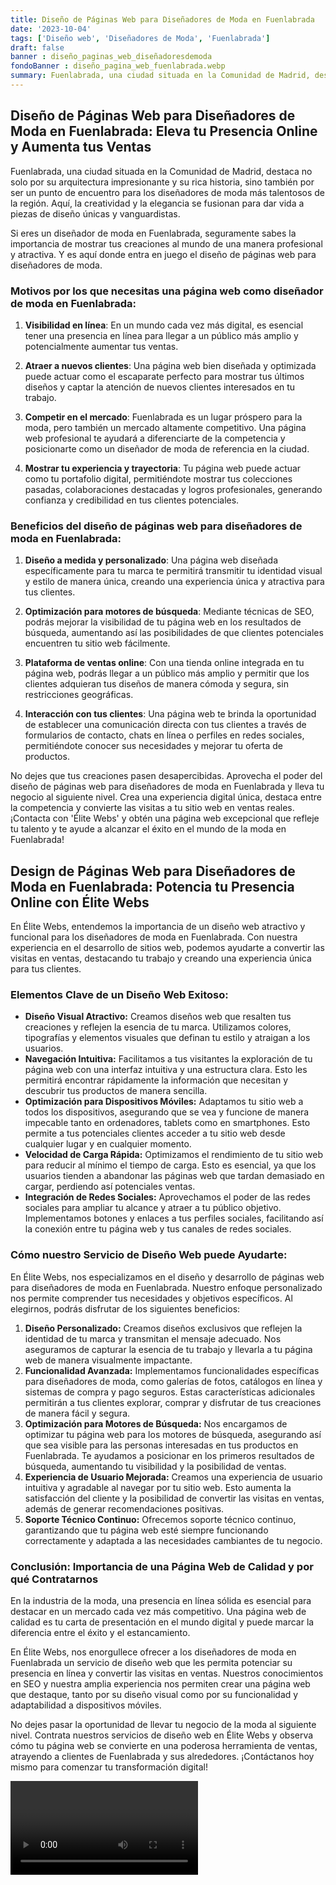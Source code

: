 ```yaml
---
title: Diseño de Páginas Web para Diseñadores de Moda en Fuenlabrada
date: '2023-10-04'
tags: ['Diseño web', 'Diseñadores de Moda', 'Fuenlabrada']
draft: false
banner : diseño_paginas_web_diseñadoresdemoda
fondoBanner : diseño_pagina_web_fuenlabrada.webp
summary: Fuenlabrada, una ciudad situada en la Comunidad de Madrid, destaca no solo por su arquitectura impresionante y su rica historia, sino también por ser un punto de encuentro para los diseñadores de moda más talentosos de la región. Aquí, la creatividad y la elegancia se fusionan para dar vida a piezas de diseño únicas y vanguardistas.
---
```


## Diseño de Páginas Web para Diseñadores de Moda en Fuenlabrada: Eleva tu Presencia Online y Aumenta tus Ventas

Fuenlabrada, una ciudad situada en la Comunidad de Madrid, destaca no solo por su arquitectura impresionante y su rica historia, sino también por ser un punto de encuentro para los diseñadores de moda más talentosos de la región. Aquí, la creatividad y la elegancia se fusionan para dar vida a piezas de diseño únicas y vanguardistas.

Si eres un diseñador de moda en Fuenlabrada, seguramente sabes la importancia de mostrar tus creaciones al mundo de una manera profesional y atractiva. Y es aquí donde entra en juego el diseño de páginas web para diseñadores de moda.

### Motivos por los que necesitas una página web como diseñador de moda en Fuenlabrada:

1. **Visibilidad en línea**: En un mundo cada vez más digital, es esencial tener una presencia en línea para llegar a un público más amplio y potencialmente aumentar tus ventas.

2. **Atraer a nuevos clientes**: Una página web bien diseñada y optimizada puede actuar como el escaparate perfecto para mostrar tus últimos diseños y captar la atención de nuevos clientes interesados en tu trabajo.

3. **Competir en el mercado**: Fuenlabrada es un lugar próspero para la moda, pero también un mercado altamente competitivo. Una página web profesional te ayudará a diferenciarte de la competencia y posicionarte como un diseñador de moda de referencia en la ciudad.

4. **Mostrar tu experiencia y trayectoria**: Tu página web puede actuar como tu portafolio digital, permitiéndote mostrar tus colecciones pasadas, colaboraciones destacadas y logros profesionales, generando confianza y credibilidad en tus clientes potenciales.

### Beneficios del diseño de páginas web para diseñadores de moda en Fuenlabrada:

1. **Diseño a medida y personalizado**: Una página web diseñada específicamente para tu marca te permitirá transmitir tu identidad visual y estilo de manera única, creando una experiencia única y atractiva para tus clientes.

2. **Optimización para motores de búsqueda**: Mediante técnicas de SEO, podrás mejorar la visibilidad de tu página web en los resultados de búsqueda, aumentando así las posibilidades de que clientes potenciales encuentren tu sitio web fácilmente.

3. **Plataforma de ventas online**: Con una tienda online integrada en tu página web, podrás llegar a un público más amplio y permitir que los clientes adquieran tus diseños de manera cómoda y segura, sin restricciones geográficas.

4. **Interacción con tus clientes**: Una página web te brinda la oportunidad de establecer una comunicación directa con tus clientes a través de formularios de contacto, chats en línea o perfiles en redes sociales, permitiéndote conocer sus necesidades y mejorar tu oferta de productos.

No dejes que tus creaciones pasen desapercibidas. Aprovecha el poder del diseño de páginas web para diseñadores de moda en Fuenlabrada y lleva tu negocio al siguiente nivel. Crea una experiencia digital única, destaca entre la competencia y convierte las visitas a tu sitio web en ventas reales. ¡Contacta con 'Élite Webs' y obtén una página web excepcional que refleje tu talento y te ayude a alcanzar el éxito en el mundo de la moda en Fuenlabrada!

<GifSeo />

<Cta />

## Design de Páginas Web para Diseñadores de Moda en Fuenlabrada: Potencia tu Presencia Online con Élite Webs

En Élite Webs, entendemos la importancia de un diseño web atractivo y funcional para los diseñadores de moda en Fuenlabrada. Con nuestra experiencia en el desarrollo de sitios web, podemos ayudarte a convertir las visitas en ventas, destacando tu trabajo y creando una experiencia única para tus clientes.

### Elementos Clave de un Diseño Web Exitoso:

- **Diseño Visual Atractivo:** Creamos diseños web que resalten tus creaciones y reflejen la esencia de tu marca. Utilizamos colores, tipografías y elementos visuales que definan tu estilo y atraigan a los usuarios.
- **Navegación Intuitiva:** Facilitamos a tus visitantes la exploración de tu página web con una interfaz intuitiva y una estructura clara. Esto les permitirá encontrar rápidamente la información que necesitan y descubrir tus productos de manera sencilla.
- **Optimización para Dispositivos Móviles:** Adaptamos tu sitio web a todos los dispositivos, asegurando que se vea y funcione de manera impecable tanto en ordenadores, tablets como en smartphones. Esto permite a tus potenciales clientes acceder a tu sitio web desde cualquier lugar y en cualquier momento.
- **Velocidad de Carga Rápida:** Optimizamos el rendimiento de tu sitio web para reducir al mínimo el tiempo de carga. Esto es esencial, ya que los usuarios tienden a abandonar las páginas web que tardan demasiado en cargar, perdiendo así potenciales ventas.
- **Integración de Redes Sociales:** Aprovechamos el poder de las redes sociales para ampliar tu alcance y atraer a tu público objetivo. Implementamos botones y enlaces a tus perfiles sociales, facilitando así la conexión entre tu página web y tus canales de redes sociales.

### Cómo nuestro Servicio de Diseño Web puede Ayudarte:

En Élite Webs, nos especializamos en el diseño y desarrollo de páginas web para diseñadores de moda en Fuenlabrada. Nuestro enfoque personalizado nos permite comprender tus necesidades y objetivos específicos. Al elegirnos, podrás disfrutar de los siguientes beneficios:

1. **Diseño Personalizado:** Creamos diseños exclusivos que reflejen la identidad de tu marca y transmitan el mensaje adecuado. Nos aseguramos de capturar la esencia de tu trabajo y llevarla a tu página web de manera visualmente impactante.
2. **Funcionalidad Avanzada:** Implementamos funcionalidades específicas para diseñadores de moda, como galerías de fotos, catálogos en línea y sistemas de compra y pago seguros. Estas características adicionales permitirán a tus clientes explorar, comprar y disfrutar de tus creaciones de manera fácil y segura.
3. **Optimización para Motores de Búsqueda:** Nos encargamos de optimizar tu página web para los motores de búsqueda, asegurando así que sea visible para las personas interesadas en tus productos en Fuenlabrada. Te ayudamos a posicionar en los primeros resultados de búsqueda, aumentando tu visibilidad y la posibilidad de ventas.
4. **Experiencia de Usuario Mejorada:** Creamos una experiencia de usuario intuitiva y agradable al navegar por tu sitio web. Esto aumenta la satisfacción del cliente y la posibilidad de convertir las visitas en ventas, además de generar recomendaciones positivas.
5. **Soporte Técnico Continuo:** Ofrecemos soporte técnico continuo, garantizando que tu página web esté siempre funcionando correctamente y adaptada a las necesidades cambiantes de tu negocio.

### Conclusión: Importancia de una Página Web de Calidad y por qué Contratarnos

En la industria de la moda, una presencia en línea sólida es esencial para destacar en un mercado cada vez más competitivo. Una página web de calidad es tu carta de presentación en el mundo digital y puede marcar la diferencia entre el éxito y el estancamiento.

En Élite Webs, nos enorgullece ofrecer a los diseñadores de moda en Fuenlabrada un servicio de diseño web que les permita potenciar su presencia en línea y convertir las visitas en ventas. Nuestros conocimientos en SEO y nuestra amplia experiencia nos permiten crear una página web que destaque, tanto por su diseño visual como por su funcionalidad y adaptabilidad a dispositivos móviles.

No dejes pasar la oportunidad de llevar tu negocio de la moda al siguiente nivel. Contrata nuestros servicios de diseño web en Élite Webs y observa cómo tu página web se convierte en una poderosa herramienta de ventas, atrayendo a clientes de Fuenlabrada y sus alrededores. ¡Contáctanos hoy mismo para comenzar tu transformación digital!

<Video />

<CtaBot job='Diseñadores de Moda' city='Fuenlabrada'/>

<Gmaps query='Fuenlabrada+españa+maps' />